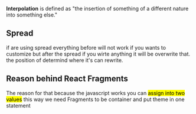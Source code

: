 <b>Interpolation</b> is defined as "the insertion of something of a different nature into something else."

## Spread 
if are using spread everything before will not work if you wants to customize but after the spread if you wirte anything 
it will be overwrite that. the position of determind where it's can rewrite.

## Reason behind React Fragments
The reason for that because the javascript works you can <mark>assign into two values</mark>
this way we need Fragments to be container and put theme in one statement